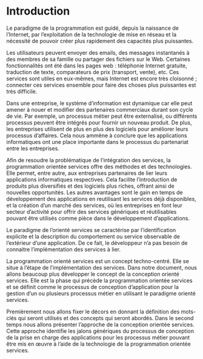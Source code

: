 # Introduction

Le paradigme de la programmation est guidé, depuis la naissance de l'Internet, par l'exploitation de la technologie de mise en réseau et la nécessité de pouvoir créer plus rapidement des capacités plus puissantes.

Les utilisateurs peuvent envoyer des emails, des messages instantanés à des membres de sa famille ou partager des fichiers sur le Web. Certaines fonctionnalités ont été dans les pages web : téléphonie Internet gratuite, traduction de texte, comparateurs de prix (transport, vente), etc. Ces services sont utiles en eux-mêmes, mais Internet est encore très cloisonné ; connecter ces services ensemble pour faire des choses plus puissantes est très difficile.

Dans une entreprise, le système d'information est dynamique car elle peut amener à nouer et modifier des partenaires commerciaux durant son cycle de vie. Par exemple, un processus métier peut être externalisé, ou différents processus peuvent être intégrés pour fournir un nouveau produit.
De plus, les entreprises utilisent de plus en plus des logiciels pour améliorer leurs processus d'affaires. Cela nous ammène à conclure que les applications informatiques ont une place importante dans le processus du partenariat entre les entreprises.

Afin de resoudre la problématique de l'intégration des services, la programmation orientée services offre des méthodes et des technologies. Elle permet, entre autre, aux entreprises partenaires de lier leurs applications informatiques respectives. Cela facilite l'introduction de produits plus diversifiés et des logiciels plus riches, offrant ainsi de nouvelles opportunités. Les autres avantages sont le gain en temps de développement des applications en reutilisant les services déjà disponibles, et la création d'un marché des services, où les entreprises en font leur secteur d'activité pour offrir des services génériques et réutilisables pouvant être utilisés comme pièce dans le développement d'applications.

Le paradigme de l'orienté services se caractérise par l'identification explicite et la description du comportement ou service observable de l'extérieur d'une application. De ce fait, le développeur n'a pas besoin de connaitre l'implémentation des services à lier.

La programmation orienté services est un concept techno-centré. Elle se situe à l'étape de l'implémentation des services. Dans notre document, nous allons beaucoup plus développer le concept de la conception orienté services. Elle est la phase qui précède la programmation orientée services et se définit comme le processus de conception d'application pour la gestion d'un ou plusieurs processus métier en utilisant le paradigme orienté services.

Premièrement nous allons fixer le décors en donnant la définition des mots-clés qui seront utilisés et des concepts qui seront abordés. Dans le second temps nous allons présenter l'approche de la conception orientée services. Cette approche identifie les jalons génériques du processus de conception de la prise en charge des applications pour les processus métier pouvant être mis en œuvre à l'aide de la technologie de la programmation orientée services.
